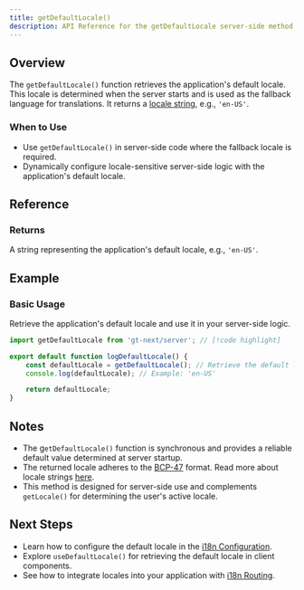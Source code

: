 ```yaml
---
title: getDefaultLocale()
description: API Reference for the getDefaultLocale server-side method
---
```


## Overview

The `getDefaultLocale()` function retrieves the application's default locale.
This locale is determined when the server starts and is used as the fallback language for translations.
It returns a [locale string](/docs/reference/locale-strings), e.g., `'en-US'`.

### When to Use

- Use `getDefaultLocale()` in server-side code where the fallback locale is required.
- Dynamically configure locale-sensitive server-side logic with the application's default locale.

## Reference

### Returns

A string representing the application's default locale, e.g., `'en-US'`.

## Example

### Basic Usage

Retrieve the application's default locale and use it in your server-side logic.

```jsx title="src/server/getDefaultLocale.js" copy
import getDefaultLocale from 'gt-next/server'; // [!code highlight]

export default function logDefaultLocale() {
    const defaultLocale = getDefaultLocale(); // Retrieve the default locale
    console.log(defaultLocale); // Example: 'en-US'

    return defaultLocale;
}
```

## Notes
 * The g`etDefaultLocale()` function is synchronous and provides a reliable default value determined at server startup.
 * The returned locale adheres to the [BCP-47](https://www.techonthenet.com/js/language_tags.php) format. Read more about locale strings [here](/docs/next/api/reference/locale-strings.mdx).
 * This method is designed for server-side use and complements `getLocale()` for determining the user's active locale.

## Next Steps
 * Learn how to configure the default locale in the [i18n Configuration](/docs/next/reference/i18n-configuration).
 * Explore `useDefaultLocale()` for retrieving the default locale in client components.
 * See how to integrate locales into your application with [i18n Routing](/docs/next/reference/i18n-routing).